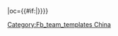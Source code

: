 {{fb team|t=四川力達士|tan=四川力達士足球俱樂部|tc=CHN|abb={{#if:{{{abb|}}}|力達士}}|oc={{#if:{{{oc|}}}|{{{oc}}}}}}}<!--
--><noinclude>[[Category:Fb_team_templates China]]</noinclude>